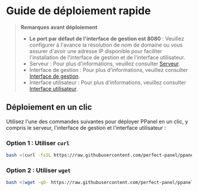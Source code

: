 # Guide de déploiement rapide

> **Remarques avant déploiement**
>
> - **Le port par défaut de l'interface de gestion est 8080** : Veuillez configurer à l'avance la résolution de nom de domaine ou vous assurer d'avoir une adresse IP disponible pour faciliter l'installation de l'interface de gestion et de l'interface utilisateur.
> - Serveur : Pour plus d'informations, veuillez consulter [Serveur](/fr-FR/docs/server/config).
> - Interface de gestion : Pour plus d'informations, veuillez consulter [Interface de gestion](/fr-FR/docs/admin/config).
> - Interface utilisateur : Pour plus d'informations, veuillez consulter [Interface utilisateur](/fr-FR/docs/user/config).

## Déploiement en un clic

Utilisez l'une des commandes suivantes pour déployer PPanel en un clic, y compris le serveur, l'interface de gestion et l'interface utilisateur :

### Option 1 : Utiliser `curl`

```bash
bash <(curl -fsSL https://raw.githubusercontent.com/perfect-panel/ppanel-script/refs/heads/main/install.sh)
```

### Option 2 : Utiliser `wget`

```bash
bash <(wget -qO- https://raw.githubusercontent.com/perfect-panel/ppanel-script/refs/heads/main/install.sh)
```



<Giscus />
